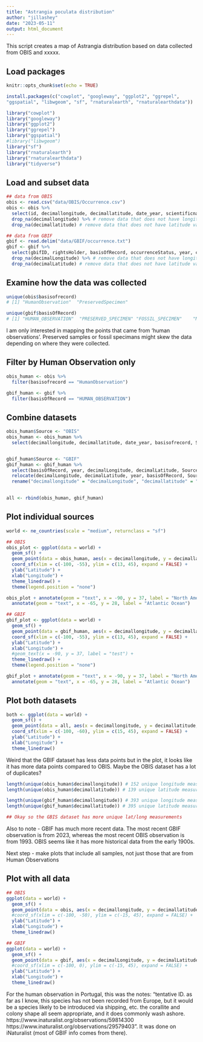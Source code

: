 ```yaml
---
title: "Astrangia poculata distribution"
author: "jillashey"
date: "2023-05-11"
output: html_document
---
```


This script creates a map of Astrangia distribution based on data collected from OBIS and xxxxx. 

## Load packages 
```r
knitr::opts_chunk$set(echo = TRUE)

install.packages(c("cowplot", "googleway", "ggplot2", "ggrepel", 
"ggspatial", "libwgeom", "sf", "rnaturalearth", "rnaturalearthdata"))

library("cowplot")
library("googleway")
library("ggplot2")
library("ggrepel")
library("ggspatial")
#library("libwgeom")
library("sf")
library("rnaturalearth")
library("rnaturalearthdata")
library("tidyverse")
```

## Load and subset data 
```r
## data from OBIS
obis <- read.csv("data/OBIS/Occurrence.csv")
obis <- obis %>%
  select(id, decimallongitude, decimallatitude, date_year, scientificname, originalscientificname, sst, basisofrecord, occurrencestatus, waterbody, country, stateprovince) %>% # select specific columns of interest
  drop_na(decimallongitude) %>% # remove data that does not have longitude values
  drop_na(decimallatitude) # remove data that does not have latitude values

## data from GBIF
gbif <- read.delim("data/GBIF/occurrence.txt")
gbif <- gbif %>%
  select(gbifID, rightsHolder, basisOfRecord, occurrenceStatus, year, continent, countryCode, stateProvince, decimalLongitude, decimalLatitude, scientificName, acceptedScientificName) %>% # select specific columns of interest
  drop_na(decimalLongitude) %>% # remove data that does not have longitude values
  drop_na(decimalLatitude) # remove data that does not have latitude values
```

## Examine how the data was collected 
```r
unique(obis$basisofrecord)
# [1] "HumanObservation"  "PreservedSpecimen"

unique(gbif$basisOfRecord)
# [1] "HUMAN_OBSERVATION"  "PRESERVED_SPECIMEN" "FOSSIL_SPECIMEN"    "MATERIAL_SAMPLE"   
```

I am only interested in mapping the points that came from 'human observations'. Preserved samples or fossil specimans might skew the data depending on where they were collected. 

## Filter by Human Observation only 
```r
obis_human <- obis %>%
  filter(basisofrecord == "HumanObservation")

gbif_human <- gbif %>%
  filter(basisOfRecord == "HUMAN_OBSERVATION")
```

## Combine datasets 
```r
obis_human$Source <- "OBIS"
obis_human <- obis_human %>%
  select(decimallongitude, decimallatitude, date_year, basisofrecord, Source)


gbif_human$Source <- "GBIF"
gbif_human <- gbif_human %>%
  select(basisOfRecord, year, decimalLongitude, decimalLatitude, Source) %>%
  relocate(decimalLongitude, decimalLatitude, year, basisOfRecord, Source) %>%
  rename("decimallongitude" = "decimalLongitude", "decimallatitude" = "decimalLatitude", "date_year" = "year", "basisofrecord" = "basisOfRecord")
  

all <- rbind(obis_human, gbif_human)
```

## Plot individual sources 
```r
world <- ne_countries(scale = "medium", returnclass = "sf")

## OBIS
obis_plot <- ggplot(data = world) +
  geom_sf() +
  geom_point(data = obis_human, aes(x = decimallongitude, y = decimallatitude, shape = Source, color = Source), size = 2, color = "black") +
  coord_sf(xlim = c(-100, -55), ylim = c(13, 45), expand = FALSE) +
  ylab("Latitude") +
  xlab("Longitude") +
  theme_linedraw() +
  theme(legend.position = "none")

obis_plot + annotate(geom = "text", x = -90, y = 37, label = "North America") +
  annotate(geom = "text", x = -65, y = 28, label = "Atlantic Ocean")

## GBIF
gbif_plot <- ggplot(data = world) +
  geom_sf() +
  geom_point(data = gbif_human, aes(x = decimallongitude, y = decimallatitude, shape = Source, color = Source), size = 2, color = "black") +
  coord_sf(xlim = c(-100, -55), ylim = c(13, 45), expand = FALSE) +
  ylab("Latitude") +
  xlab("Longitude") +
  #geom_text(x = -90, y = 37, label = "test") +
  theme_linedraw() +
  theme(legend.position = "none")

gbif_plot + annotate(geom = "text", x = -90, y = 37, label = "North America") +
  annotate(geom = "text", x = -65, y = 28, label = "Atlantic Ocean")
```

## Plot both datasets 
```r
both <- ggplot(data = world) +
  geom_sf() +
  geom_point(data = all, aes(x = decimallongitude, y = decimallatitude, shape = Source, color = Source), size = 2) +
  coord_sf(xlim = c(-100, -60), ylim = c(15, 45), expand = FALSE) +
  ylab("Latitude") +
  xlab("Longitude") +
  theme_linedraw()
```

Weird that the GBIF dataset has less data points but in the plot, it looks like it has more data points compared to OBIS. Maybe the OBIS dataset has a lot of duplicates? 
```r
length(unique(obis_human$decimallongitude)) # 152 unique longitude measurements 
length(unique(obis_human$decimallatitude)) # 139 unique latitude measurements 

length(unique(gbif_human$decimallongitude)) # 393 unique longitude measurements 
length(unique(gbif_human$decimallatitude)) # 395 unique latitude measurements 

## Okay so the GBIS dataset has more unique lat/long measurements 
```

Also to note - GBIF has much more recent data. The most recent GBIF observation is from 2023, whereas the most recent OBIS observation is from 1993. OBIS seems like it has more historical data from the early 1900s. 


Next step - make plots that include all samples, not just those that are from Human Observations 

## Plot with all data 
```r
## OBIS
ggplot(data = world) +
  geom_sf() +
  geom_point(data = obis, aes(x = decimallongitude, y = decimallatitude, color = basisofrecord), size = 2) +
  #coord_sf(xlim = c(-100, -50), ylim = c(-15, 45), expand = FALSE) +
  ylab("Latitude") +
  xlab("Longitude") +
  theme_linedraw() 

## GBIF
ggplot(data = world) +
  geom_sf() +
  geom_point(data = gbif, aes(x = decimalLongitude, y = decimalLatitude, color = basisOfRecord), size = 2) +
  #coord_sf(xlim = c(-100, 0), ylim = c(-15, 45), expand = FALSE) +
  ylab("Latitude") +
  xlab("Longitude") +
  theme_linedraw()
```

For the human observation in Portugal, this was the notes: "tentative ID. as far as I know, this species has not been recorded from Europe, but it would be a species likely to be introduced via shipping, etc. the corallite and colony shape all seem appropriate, and it does commonly wash ashore. https://www.inaturalist.org/observations/59814300 https://www.inaturalist.org/observations/29579403". It was done on iNaturalist (most of GBIF info comes from there). 







